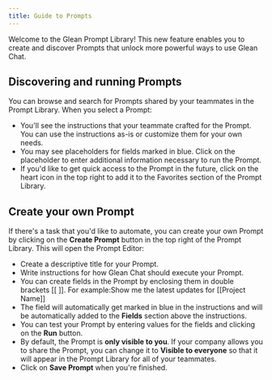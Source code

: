 ```yaml
---
title: Guide to Prompts
---
```


Welcome to the Glean Prompt Library! This new feature enables you to create and discover Prompts that unlock more powerful ways to use Glean Chat.

## Discovering and running Prompts

You can browse and search for Prompts shared by your teammates in the Prompt Library.  When you select a Prompt:

* You'll see the instructions that your teammate crafted for the Prompt. You can use the instructions as-is or customize them for your own needs.
* You may see placeholders for fields marked in blue. Click on the placeholder to enter additional information necessary to run the Prompt.
* If you'd like to get quick access to the Prompt in the future, click on the heart icon in the top right to add it to the Favorites section of the Prompt Library.

## Create your own Prompt

If there's a task that you'd like to automate, you can create your own Prompt by clicking on the **Create Prompt** button in the top right of the Prompt Library.  This will open the Prompt Editor:

* Create a descriptive title for your Prompt.
* Write instructions for how Glean Chat should execute your Prompt.
* You can create fields in the Prompt by enclosing them in double brackets [[ ]].  For example:Show me the latest updates for [[Project Name]]
* The field will automatically get marked in blue in the instructions and will be automatically added to the **Fields** section above the instructions.
* You can test your Prompt by entering values for the fields and clicking on the **Run** button.
* By default, the Prompt is **only visible to you**. If your company allows you to share the Prompt, you can change it to **Visible to everyone** so that it will appear in the Prompt Library for all of your teammates.
* Click on **Save Prompt** when you're finished.​
